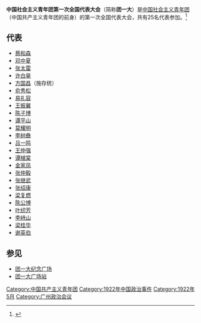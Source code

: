 {{Infobox recurring event
|事件名称=中国社会主义青年团第一次全国代表大会
|又名=团一大
|参与者=[[#代表|团一大代表]]：25人
|地点= {{CHN}}[[广州市|广州市]][[东园|东园]]
|日期=1922年5月5日－10日
}}
'''中国社会主义青年团第一次全国代表大会'''（简称'''团一大'''）是[[中国社会主义青年团|中国社会主义青年团]]（中国共产主义青年团的前身）的第一次全国代表大会，共有25名代表参加。<ref>{{cite web |title=98年前，你所不知道的团一大代表！_政务_澎湃新闻-The Paper |url=https://www.thepaper.cn/newsDetail_forward_7286391 |website=www.thepaper.cn}}</ref>

==代表==
* [[蔡和森|蔡和森]]
* [[邓中夏|邓中夏]]
* [[张太雷|张太雷]]
* [[许白昊|许白昊]]
* [[方国昌|方国昌]]（施存统）
* [[俞秀松|俞秀松]]
* [[易礼容|易礼容]]
* [[王振翼|王振翼]]
* [[陈子博|陈子博]]
* [[谭平山|谭平山]]
* [[莫耀明|莫耀明]]
* [[李树彝|李树彝]]
* [[吕一鸣|吕一鸣]]
* [[王仲强|王仲强]]
* [[谭植棠|谭植棠]]
* [[金家凤|金家凤]]
* [[张仲毅|张仲毅]]
* [[张继武|张继武]]
* [[张绍康|张绍康]]
* [[梁复燃|梁复燃]]
* [[陈公博|陈公博]]
* [[叶纫芳|叶纫芳]]
* [[李峙山|李峙山]]
* [[梁桂华|梁桂华]]
* [[谢英伯|谢英伯]]

==参见==
* [[团一大纪念广场|团一大纪念广场]]
* [[团一大广场站|团一大广场站]]

{{社会小作品}}
[[Category:中国共产主义青年团|Category:中国共产主义青年团]]
[[Category:1922年中国政治事件|Category:1922年中国政治事件]]
[[Category:1922年5月|Category:1922年5月]]
[[Category:广州政治会议|Category:广州政治会议]]